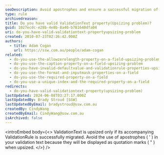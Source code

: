 ```yaml
---
seoDescription: Avoid apostrophes and ensure a successful migration of accompanying validation rules to prevent upsizing issues with your ValidationText property.
type: rule
archivedreason:
title: Do you have valid ValidationText property(Upsizing problem)?
guid: 1027ecdc-e28b-4e8b-8a40-b781640dfa04
uri: do-you-have-valid-validationtext-propertyupsizing-problem
created: 2010-07-23T02:26:42.000Z
authors:
  - title: Adam Cogan
    url: https://ssw.com.au/people/adam-cogan
related:
  - do-you-use-the-allowzerolength-property-on-a-field-upsizing-problem
  - do-you-use-the-caption-property-on-a-field-upsizing-problem
  - do-you-have-invalid-defaultvalue-and-validationrule-properties-upsizing-problem
  - do-you-use-the-format-and-inputmask-properties-on-a-field
  - do-you-use-the-required-property-on-a-field
  - do-you-use-a-unique-index-and-the-required-property-on-a-field
redirects:
  - do-you-have-valid-validationtext-property(upsizing-problem)
lastUpdated: 2024-06-08T03:27:17.000Z
lastUpdatedBy: Brady Stroud [SSW]
lastUpdatedByEmail: bradystroud@ssw.com.au
createdBy: CindyWang
createdByEmail: CindyWang@ssw.com.au
isArchived: false
---
```


<introEmbed
  body={<>
ValidationText is upsized only if its accompanying ValidationRule is successfully migrated. Avoid the use of apostrophes ( ' ) in your validation text because they will be displayed as quotation marks ( " ) when upsized.
  </>}
/>
